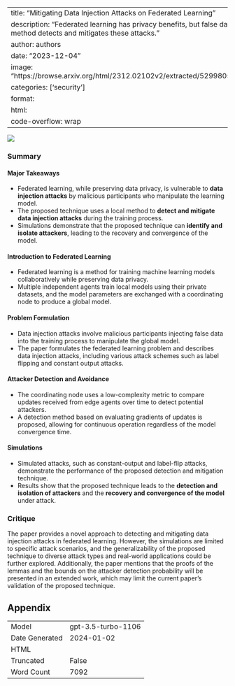 
---
title: "Mitigating Data Injection Attacks on Federated Learning"
description: "Federated learning has privacy benefits, but false data attacks are a risk. A new method detects and mitigates these attacks."
author: authors
date: "2023-12-04"
image: "https://browse.arxiv.org/html/2312.02102v2/extracted/5299805/Figures/FederatedSimple3.png"
categories: ['security']
format:
  html:
    code-overflow: wrap
---

![](https://browse.arxiv.org/html/2312.02102v2/extracted/5299805/Figures/FederatedSimple3.png)

### Summary

#### Major Takeaways
- Federated learning, while preserving data privacy, is vulnerable to **data injection attacks** by malicious participants who manipulate the learning model.
- The proposed technique uses a local method to **detect and mitigate data injection attacks** during the training process.
- Simulations demonstrate that the proposed technique can **identify and isolate attackers**, leading to the recovery and convergence of the model.

#### Introduction to Federated Learning
- Federated learning is a method for training machine learning models collaboratively while preserving data privacy.
- Multiple independent agents train local models using their private datasets, and the model parameters are exchanged with a coordinating node to produce a global model.

#### Problem Formulation
- Data injection attacks involve malicious participants injecting false data into the training process to manipulate the global model.
- The paper formulates the federated learning problem and describes data injection attacks, including various attack schemes such as label flipping and constant output attacks.

#### Attacker Detection and Avoidance
- The coordinating node uses a low-complexity metric to compare updates received from edge agents over time to detect potential attackers.
- A detection method based on evaluating gradients of updates is proposed, allowing for continuous operation regardless of the model convergence time.

#### Simulations
- Simulated attacks, such as constant-output and label-flip attacks, demonstrate the performance of the proposed detection and mitigation technique.
- Results show that the proposed technique leads to the **detection and isolation of attackers** and the **recovery and convergence of the model** under attack.

### Critique
The paper provides a novel approach to detecting and mitigating data injection attacks in federated learning. However, the simulations are limited to specific attack scenarios, and the generalizability of the proposed technique to diverse attack types and real-world applications could be further explored. Additionally, the paper mentions that the proofs of the lemmas and the bounds on the attacker detection probability will be presented in an extended work, which may limit the current paper's validation of the proposed technique.

## Appendix

|          |          |
|----------|----------|
| Model     | gpt-3.5-turbo-1106       |
| Date Generated     | 2024-01-02       |
| HTML     |        |
| Truncated       | False       |
| Word Count       | 7092       |